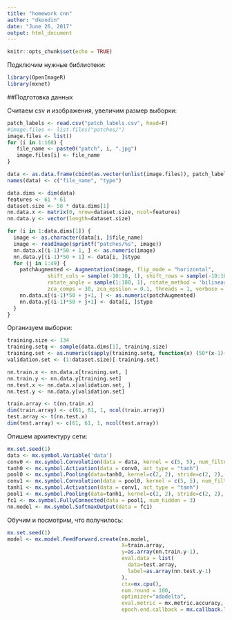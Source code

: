 ```yaml
---
title: "homework cnn"
author: "dkondin"
date: "June 26, 2017"
output: html_document
---
```


```r
knitr::opts_chunk$set(echo = TRUE)
```

Подключим нужные библиотеки:

```r
library(OpenImageR)
library(mxnet)
```

##Подготовка данных

Считаем csv и изображения, увеличим размер выборки:

```r
patch_labels <- read.csv("patch_labels.csv", head=F)
#image.files <- list.files("patches/")
image.files <- list()
for (i in 1:168) {
   file_name <- paste0("patch", i, ".jpg")
   image.files[i] <- file_name
}

data <- as.data.frame(cbind(as.vector(unlist(image.files)), patch_labels))
names(data) <- c("file_name", "type")

data.dims <- dim(data)
features <- 61 * 61
dataset.size <- 50 * data.dims[1]
nn.data.x <- matrix(0, nrow=dataset.size, ncol=features)
nn.data.y <- vector(length=dataset.size)

for (i in 1:data.dims[1]) {
  image <- as.character(data[i, ]$file_name)
  image <- readImage(sprintf("patches/%s", image))
  nn.data.x[(i-1)*50 + 1, ] <- as.numeric(image)
  nn.data.y[(i-1)*50 + 1] <- data[i, ]$type
  for (j in 1:49) {
    patchAugmented <- Augmentation(image, flip_mode = "horizontal",
             shift_cols = sample(-10:10, 1), shift_rows = sample(-10:10, 1),
             rotate_angle = sample(1:180, 1), rotate_method = 'bilinear', 
             zca_comps = 30, zca_epsilon = 0.1, threads = 1, verbose = F)
    nn.data.x[(i-1)*50 + j+1, ] <- as.numeric(patchAugmented)
    nn.data.y[(i-1)*50 + j+1] <- data[i, ]$type
  }
}

```

Организуем выборки:
```r
training.size <- 134
training.setq <- sample(data.dims[1], training.size)
training.set <- as.numeric(sapply(training.setq, function(x) (50*(x-1)+1):(50*(x-1)+50)))
validation.set <- (1:dataset.size)[-training.set]

nn.train.x <- nn.data.x[training.set, ]
nn.train.y <- nn.data.y[training.set]
nn.test.x <- nn.data.x[validation.set, ]
nn.test.y <- nn.data.y[validation.set]

train.array <- t(nn.train.x)
dim(train.array) <- c(61, 61, 1, ncol(train.array))
test.array <- t(nn.test.x)
dim(test.array) <- c(61, 61, 1, ncol(test.array))
```

Опишем архитектуру сети:

```r
mx.set.seed(1)
data <- mx.symbol.Variable('data')
conv0 <- mx.symbol.Convolution(data = data, kernel = c(5, 5), num_filter = 10)
tanh0 <- mx.symbol.Activation(data = conv0, act_type = "tanh")
pool0 <- mx.symbol.Pooling(data=tanh0, kernel=c(2, 2), stride=c(2, 2), pool.type="max")
conv1 <- mx.symbol.Convolution(data = pool0, kernel = c(5, 5), num_filter = 10)
tanh1 <- mx.symbol.Activation(data = conv1, act_type = "tanh")
pool1 <- mx.symbol.Pooling(data=tanh1, kernel=c(2, 2), stride=c(2, 2), pool.type="max")
fc1 <- mx.symbol.FullyConnected(data = pool1, num_hidden = 3)
nn.model <- mx.symbol.SoftmaxOutput(data = fc1)
```

Обучим и посмотрим, что получилось:

```r
mx.set.seed(1)
model <- mx.model.FeedForward.create(nn.model, 
                                     X=train.array, 
                                     y=as.array(nn.train.y-1),
                                     eval.data = list(
                                       data=test.array,
                                       label=as.array(nn.test.y-1)
                                     ),
                                     ctx=mx.cpu(), 
                                     num.round = 100,
                                     optimizer="adadelta",
                                     eval.metric = mx.metric.accuracy,
                                     epoch.end.callback = mx.callback.log.train.metric(10))
```


